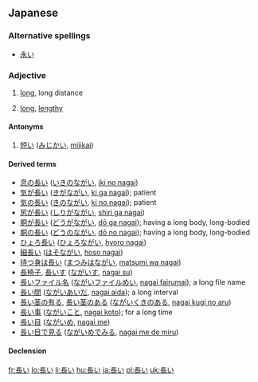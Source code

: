 ==Japanese==
{{ja-kanjitab|長}}
===Alternative spellings===
*[[永い]]
===Adjective===
{{ja-adj|kk|decl=i|hira=ながい|rom=nagai}}
# {{context|only with 長い}} [[long]], long distance
# {{context|time}} [[long]], [[lengthy]]

====Antonyms====
# {{sense|long}} [[短い]] ([[みじかい]], [[mijikai]])

====Derived terms====
*[[息の長い]] ([[いきのながい]], [[iki no nagai]])
*[[気が長い]] ([[きがながい]], [[ki ga nagai]]); patient
*[[気の長い]] ([[きのながい]], [[ki no nagai]]); patient
*[[尻が長い]] ([[しりがながい]], [[shiri ga nagai]])
*[[胴が長い]] ([[どうがながい]], [[dō ga nagai]]); having a long body, long-bodied
*[[胴の長い]] ([[どうのながい]], [[dō no nagai]]); having a long body, long-bodied
*[[ひょろ長い]] ([[ひょろながい]], [[hyoro nagai]])
*[[細長い]] ([[ほそながい]], [[hoso nagai]])
*[[待つ身は長い]] ([[まつみはながい]], [[matsumi wa nagai]])
*[[長椅子]], [[長いす]] ([[ながいす]], [[nagai su]])
*[[長いファイル名]] ([[ながいファイルめい]], [[nagai fairumai]]); a long file name
*[[長い間]] ([[ながいあいだ]], [[nagai aida]]); a long interval
*[[長い茎の有る]], [[長い茎のある]] ([[ながいくきのある]], [[nagai kugi no aru]])
*[[長い事]] ([[ながいこと]], [[nagai koto]]); for a long time
*[[長い目]] ([[ながいめ]], [[nagai me]])
*[[長い目で見る]] ([[ながいめでみる]], [[nagai me de miru]])

====Declension====
{{ja-i|長|なが|naga}}

[[fr:長い]]
[[lo:長い]]
[[li:長い]]
[[hu:長い]]
[[ja:長い]]
[[pl:長い]]
[[uk:長い]]